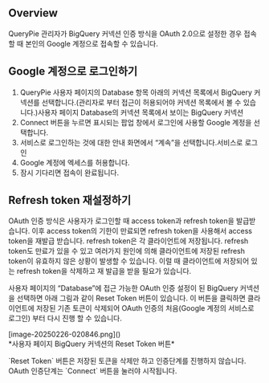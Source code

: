 
## Overview
QueryPie 관리자가 BigQuery 커넥션 인증 방식을 OAuth 2.0으로 설정한 경우 접속할 때 본인의 Google 계정으로 접속할 수 있습니다.

## Google 계정으로 로그인하기
1. QueryPie 사용자 페이지의 Database 항목 아래의 커넥션 목록에서 BigQuery 커넥션를 선택합니다.(관리자로 부터 접근이 허용되어야 커넥션 목록에서 볼 수 있습니다.)사용자 페이지 Database의 커넥션 목록에서 보이는 BigQuery 커넥션
2. Connect 버튼을 누르면 표시되는 팝업 창에서 로그인에 사용할 Google 계정을 선택합니다.
3. 서비스로 로그인하는 것에 대한 안내 화면에서 “계속”을 선택합니다.서비스로 로그인
4. Google 계정에 엑세스를 허용합니다.
5. 잠시 기다리면 접속이 완료됩니다.

## Refresh token 재설정하기
<Callout type="info">
OAuth 인증 방식은 사용자가 로그인할 때 access token과 refresh token을 발급받습니다. 이후 access token의 기한이 만료되면 refresh token을 사용해서 access token을 재발급 받습니다. refresh token은 각 클라이언트에 저장됩니다. refresh token도 만료가 있을 수 있고 여러가지 원인에 의해 클라이언트에 저장된 refresh token이 유효하지 않은 상황이 발생할 수 있습니다. 이럴 때 클라이언트에 저장되어 있는 refresh token을 삭제하고 재 발급을 받을 필요가 있습니다. 
</Callout>

사용자 페이지의 “Database”에 접근 가능한 OAuth 인증 설정이 된 BigQuery 커넥션을 선택하면 아래 그림과 같이 Reset Token 버튼이 있습니다. 이 버튼을 클릭하면 클라이언트에 저장된 기존 토큰이 삭제되어 OAuth 인증의 처음(Google 계정의 서비스로 로그인) 부터 다시 진행 할 수 있습니다.

<p align="center">
<div>[image-20250226-020846.png]()</div>
*사용자 페이지 BigQuery 커넥션의 Reset Token 버튼*
</p>

<Callout type="info">
`Reset Token` 버튼은 저장된 토큰을 삭제만 하고 인증단계를 진행하지 않습니다. OAuth 인증단계는 `Connect` 버튼을 눌러야 시작됩니다. 
</Callout>
